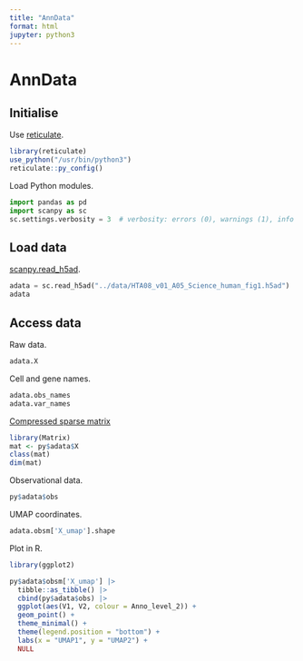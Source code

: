 ```yaml
---
title: "AnnData"
format: html
jupyter: python3
---
```


# AnnData

## Initialise

Use [reticulate](https://rstudio.github.io/reticulate/).

```r
library(reticulate)
use_python("/usr/bin/python3")
reticulate::py_config()
```

Load Python modules.

```python
import pandas as pd
import scanpy as sc
sc.settings.verbosity = 3  # verbosity: errors (0), warnings (1), info (2), hints (3)
```

## Load data

[scanpy.read_h5ad](https://scanpy.readthedocs.io/en/stable/generated/scanpy.read_h5ad.html).

```python
adata = sc.read_h5ad("../data/HTA08_v01_A05_Science_human_fig1.h5ad")
adata
```

## Access data

Raw data.

```python
adata.X
```

Cell and gene names.

```python
adata.obs_names
adata.var_names
```


[Compressed sparse matrix](https://en.wikipedia.org/wiki/Sparse_matrix)

```r
library(Matrix)
mat <- py$adata$X
class(mat)
dim(mat)
```

Observational data.

```r
py$adata$obs
```

UMAP coordinates.

```python
adata.obsm['X_umap'].shape
```

Plot in R.

```r
library(ggplot2)

py$adata$obsm['X_umap'] |>
  tibble::as_tibble() |>
  cbind(py$adata$obs) |>
  ggplot(aes(V1, V2, colour = Anno_level_2)) +
  geom_point() +
  theme_minimal() +
  theme(legend.position = "bottom") +
  labs(x = "UMAP1", y = "UMAP2") +
  NULL
```

